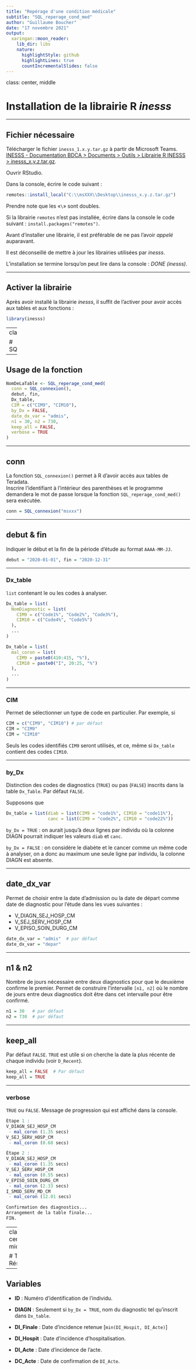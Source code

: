```yaml
---
title: "Repérage d'une condition médicale"
subtitle: "SQL_reperage_cond_med"
author: "Guillaume Boucher"
date: "17 novembre 2021"
output:
  xaringan::moon_reader:
    lib_dir: libs
    nature:
      highlightStyle: github
      highlightLines: true
      countIncrementalSlides: false
---
```

class: center, middle

# Installation de la librairie R *inesss*

---

## Fichier nécessaire

Télécharger le fichier `inesss_1.x.y.tar.gz` à partir de Microsoft Teams.<br>
[INESSS - Documentation BDCA > Documents > Outils > Librairie R INESSS > inesss_x.y.z.tar.gz](https://msss365.sharepoint.com/:f:/r/teams/INESSS-DocumentationBDCA/Shared%20Documents/Outils/Librairie%20R%20INESSS?csf=1&web=1&e=j5SylU).


Ouvrir RStudio.

Dans la console, écrire le code suivant :
```r
remotes::install_local("C:\\msXXX\\Desktop\\inesss_x.y.z.tar.gz")
```
Prendre note que les «`\`» sont doubles.

Si la librairie `remotes` n'est pas installée, écrire dans la console le code suivant : `install.packages("remotes")`.

Avant d'installer une librairie, il est préférable de ne pas l'avoir *appelé* auparavant.

Il est déconseillé de mettre à jour les librairies utilisées par *inesss*.

L'installation se termine lorsqu'on peut lire dans la console : *DONE (inesss)*.

---

## Activer la librairie

Après avoir installé la librairie *inesss*, il suffit de l'activer pour avoir accès aux tables et aux fonctions :
```r
library(inesss)
```

---
class: center, middle

# SQL_reperage_cond_med

---

## Usage de la fonction

```r
NomDeLaTable <- SQL_reperage_cond_med(
  conn = SQL_connexion(),
  debut, fin,
  Dx_table,
  CIM = c("CIM9", "CIM10"),
  by_Dx = FALSE,
  date_dx_var = "admis",
  n1 = 30, n2 = 730,
  keep_all = FALSE,
  verbose = TRUE
)
```

---

## conn

La fonction `SQL_connexion()` permet à R d'avoir accès aux tables de Teradata.  
Inscrire l'identifiant à l'intérieur des parenthèses et le programme demandera le mot de passe lorsque la fonction `SQL_reperage_cond_med()` sera exécutée.
```r
conn = SQL_connexion("msxxx")
```

---

## debut & fin

Indiquer le début et la fin de la période d'étude au format `AAAA-MM-JJ`.
```r
debut = "2020-01-01", fin = "2020-12-31"
```

---

### Dx_table

`list` contenant le ou les codes à analyser.
```r
Dx_table = list(
  NomDiagnostic = list(
    CIM9 = c("Code1%", "Code2%", "Code3%"),
    CIM10 = c("Code4%", "Code5%")
  ),
  ...
)

Dx_table = list(
  mal_coron = list(
    CIM9 = paste0(410:415, "%"),
    CIM10 = paste0("I", 20:25, "%")
  ),
  ...
)
```

---

### CIM

Permet de sélectionner un type de code en particulier. Par exemple, si
```r
CIM = c("CIM9", "CIM10") # par défaut
CIM = "CIM9"
CIM = "CIM10"
```
Seuls les codes identifiés `CIM9` seront utilisés, et ce, même si `Dx_table` contient des codes `CIM10`.

---

### by_Dx

Distinction des codes de diagnostics (`TRUE`) ou pas (`FALSE`) inscrits dans la table `Dx_Table`. Par défaut `FALSE`.

Supposons que
```r
Dx_table = list(diab = list(CIM9 = "code1%", CIM10 = "code11%"),
                canc = list(CIM9 = "code2%", CIM10 = "code22%"))
```
`by_Dx = TRUE` : on aurait jusqu'à deux lignes par individu où la colonne DIAGN pourrait indiquer les valeurs `diab` et `canc`.

`by_Dx = FALSE` : on considère le diabète et le cancer comme un même code à analyser, on a donc au maximum une seule ligne par individu, la colonne DIAGN est absente.

---

## date_dx_var

Permet de choisir entre la date d'admission ou la date de départ comme date de diagnostic pour l'étude dans les vues suivantes :

- V_DIAGN_SEJ_HOSP_CM
- V_SEJ_SERV_HOSP_CM
- V_EPISO_SOIN_DURG_CM

```r
date_dx_var = "admis"  # par défaut
date_dx_var = "depar"
```

---

## n1 & n2

Nombre de jours nécessaire entre deux diagnostics pour que le deuxième confirme le premier. Permet de construire l'intervalle `[n1, n2]` où le nombre de jours entre deux diagnostics doit être dans cet intervalle pour être confirmé.
```r
n1 = 30   # par défaut
n2 = 730  # par défaut
```

---

## keep_all

Par défaut `FALSE`. `TRUE` est utile si on cherche la date la plus récente de chaque individu (voir `D_Recent`).
```r
keep_all = FALSE  # Par défaut
keep_all = TRUE
```

---

### verbose

`TRUE` ou `FALSE`. Message de progression qui est affiché dans la console.
```r
Étape 1 :
V_DIAGN_SEJ_HOSP_CM 
 - mal_coron (1.35 secs)
V_SEJ_SERV_HOSP_CM 
 - mal_coron (0.68 secs)

Étape 2 :
V_DIAGN_SEJ_HOSP_CM 
 - mal_coron (1.35 secs)
V_SEJ_SERV_HOSP_CM 
 - mal_coron (0.55 secs)
V_EPISO_SOIN_DURG_CM 
 - mal_coron (2.33 secs)
I_SMOD_SERV_MD_CM 
 - mal_coron (12.01 secs)

Confirmation des diagnostics...
Arrangement de la table finale...
FIN.
```

---
class: center, middle

# Table Résultante

---

## Variables

- **ID** : Numéro d'identification de l'individu.

- **DIAGN** : Seulement si `by_Dx = TRUE`, nom du diagnostic tel qu'inscrit dans `Dx_table`.

- **DI_Finale** : Date d'incidence retenue [`min(DI_Hospit, DI_Acte)`]

- **DI_Hospit** : Date d'incidence d'hospitalisation.

- **DI_Acte** : Date d'incidence de l'acte.

- **DC_Acte** : Date de confirmation de `DI_Acte`.
